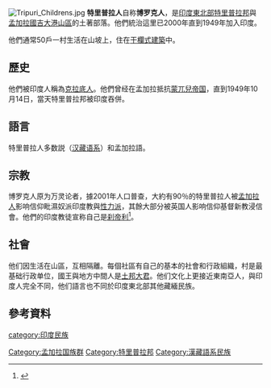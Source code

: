 [[File:Tripuri_Childrens.jpg|thumb]]
'''特里普拉人'''自称'''博罗克人'''，是[[印度東北部|印度東北部]][[特里普拉邦|特里普拉邦]]與[[孟加拉國|孟加拉國]][[吉大港山區|吉大港山區]]的土著部落。他們統治這里已2000年直到1949年加入印度。

他們通常50戶一村生活在山坡上，住在[[干欄式建築|干欄式建築]]中。

==歷史==
他們被印度人稱為[[克拉底人|克拉底人]]。他們曾经在孟加拉抵抗[[蒙兀兒帝国|蒙兀兒帝国]]，直到1949年10月14日，當天特里普拉邦被印度吞併。

==語言==
特里普拉人多数説{{le|博羅克語|Kokborok}}（[[汉藏语系|汉藏语系]]）和孟加拉語。

==宗教==
博罗克人原为万灵论者，據2001年人口普查，大約有90％的特里普拉人被[[孟加拉人|孟加拉人]]影响信仰毗濕奴派印度教與[[性力派|性力派]]，其餘大部分被英国人影响信仰基督新教浸信會。他們的印度教徒宣称自己是[[刹帝利|刹帝利]]<ref>{{Cite web |url=http://censusindia.gov.in/Tables_Published/SCST/dh_st_tripura.pdf |title=存档副本 |accessdate=2012-03-23 |archive-date=2008-11-18 |archive-url=https://web.archive.org/web/20081118153814/http://www.censusindia.gov.in/Tables_Published/SCST/dh_st_tripura.pdf |dead-url=no }}</ref>。

==社會==
他们因生活在山區，互相隔離。每個社區有自己的基本的社會和行政組織，村是最基础行政单位，國王與地方中間人是[[土邦|土邦]][[大君|大君]]。他们文化上更接近東南亞人，與印度人完全不同，他们語言也不同於印度東北部其他藏緬民族。

==參考資料==
{{Reflist}}
{{汉藏语系}}

{{Ethnic groups in Bangladesh}}
[[category:印度民族|category:印度民族]]
[[Category:孟加拉国族群|Category:孟加拉国族群]]
[[Category:特里普拉邦|Category:特里普拉邦]]
[[Category:漢藏語系民族|Category:漢藏語系民族]]